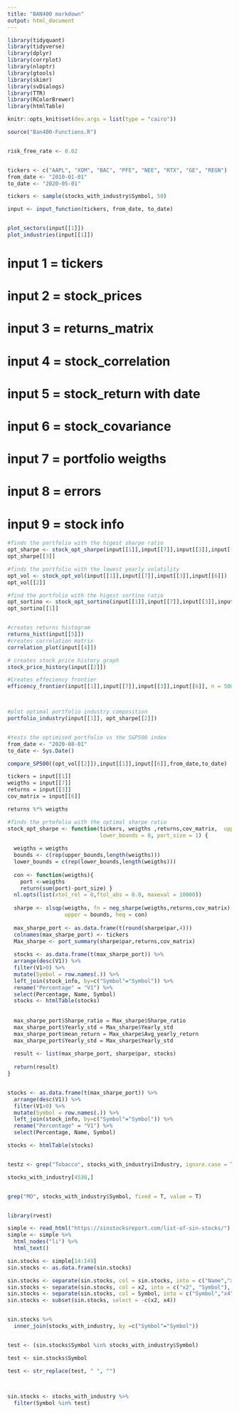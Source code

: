 ```yaml
---
title: "BAN400 markdown"
output: html_document
---
```


```r
library(tidyquant)
library(tidyverse)
library(dplyr)
library(corrplot)
library(nloptr)
library(gtools)
library(skimr)
library(svDialogs)
library(TTR)
library(RColorBrewer)
library(htmlTable)

knitr::opts_knit$set(dev.args = list(type = "cairo"))

source("Ban400-Functions.R")



```



```r
risk_free_rate <- 0.02


tickers <- c("AAPL", "XOM", "BAC", "PFE", "NEE", "RTX", "GE", "REGN")
from_date <- "2010-01-01"
to_date <- "2020-05-01"


```





```r
tickers <- sample(stocks_with_industry$Symbol, 50)

input <- input_function(tickers, from_date, to_date)


plot_sectors(input[[1]])
plot_industries(input[[1]])


```







# input 1 = tickers
# input 2 = stock_prices
# input 3 = returns_matrix
# input 4 = stock_correlation
# input 5 = stock_return with date
# input 6 = stock_covariance
# input 7 = portfolio weigths
# input 8 = errors
# input 9 = stock info





```r
#finds the portfolio with the higest sharpe ratio
opt_sharpe <- stock_opt_sharpe(input[[1]],input[[7]],input[[3]],input[[6]])
opt_sharpe[[3]]

#finds the portfolio with the lowest yearly volatility
opt_vol <- stock_opt_vol(input[[1]],input[[7]],input[[3]],input[[6]])
opt_vol[[2]]

#find the portfolio with the higest sortino ratio
opt_sortino <- stock_opt_sortino(input[[1]],input[[7]],input[[3]],input[[6]])
opt_sortino[[1]]


#creates returns histogram
returns_hist(input[[5]])
#creates correlation matrix
correlation_plot(input[[4]])

# creates stock price history graph
stock_price_history(input[[2]])

#Creates effeciency frontier
efficency_frontier(input[[1]],input[[7]],input[[3]],input[[6]], n = 50000)



#plot optimal portfolio industry composition
portfolio_industry(input[[1]], opt_sharpe[[2]])


#tests the optimised portfolio vs the S&P500 index
from_date <- "2020-08-01"
to_date <- Sys.Date()

compare_SP500((opt_vol[[2]]),input[[1]],input[[6]],from_date,to_date)

```

```r

tickers = input[[1]]
weigths = input[[7]]
returns = input[[3]]
cov_matrix = input[[6]]

returns %*% weigths

#finds the prtofolio with the optimal sharpe ratio
stock_opt_sharpe <- function(tickers, weigths ,returns,cov_matrix,  upper_bounds = 1, 
                             lower_bounds = 0, port_size = 1) {
  
  weigths = weigths
  bounds <- c(rep(upper_bounds,length(weigths)))
  lower_bounds = c(rep(lower_bounds,length(weigths)))
  
  con <- function(weigths){
    port <-weigths
    return(sum(port)-port_size) }
  nl.opts(list(xtol_rel = 0,ftol_abs = 0.0, maxeval = 10000))
  
  sharpe <- slsqp(weigths, fn = neg_sharpe(weigths,returns,cov_matrix), lower = lower_bounds,
                  upper = bounds, heq = con)
  
  max_sharpe_port <- as.data.frame(t(round(sharpe$par,4)))
  colnames(max_sharpe_port) <- tickers
  Max_sharpe <- port_summary(sharpe$par,returns,cov_matrix)
  
  stocks <- as.data.frame(t(max_sharpe_port)) %>% 
  arrange(desc(V1)) %>% 
  filter(V1>0) %>% 
  mutate(Symbol = row.names(.)) %>%  
  left_join(stock_info, by=c("Symbol"="Symbol")) %>% 
  rename("Percentage" = "V1") %>% 
  select(Percentage, Name, Symbol)
  stocks <- htmlTable(stocks)
  
  
  max_sharpe_port$Sharpe_ratio = Max_sharpe$Sharpe_ratio
  max_sharpe_port$Yearly_std = Max_sharpe$Yearly_std
  max_sharpe_port$mean_return = Max_sharpe$Avg_yearly_return
  max_sharpe_port$Yearly_std = Max_sharpe$Yearly_std
  
  result <- list(max_sharpe_port, sharpe$par, stocks)
  
  return(result)
}


stocks <- as.data.frame(t(max_sharpe_port)) %>% 
  arrange(desc(V1)) %>% 
  filter(V1>0) %>% 
  mutate(Symbol = row.names(.)) %>%  
  left_join(stock_info, by=c("Symbol"="Symbol")) %>% 
  rename("Percentage" = "V1") %>% 
  select(Percentage, Name, Symbol)

stocks <- htmlTable(stocks)


testz <- grep("Tobacco", stocks_with_industry$Industry, ignore.case = T)

stocks_with_industry[4538,]


grep("MO", stocks_with_industry$Symbol, fixed = T, value = T)


library(rvest)

simple <- read_html("https://sinstocksreport.com/list-of-sin-stocks/")
simple <- simple %>% 
  html_nodes("li") %>% 
  html_text()

sin.stocks <- simple[14:149]
sin.stocks <- as.data.frame(sin.stocks)

sin.stocks <- separate(sin.stocks, col = sin.stocks, into = c("Name","x2"), sep = "\\(") 
sin.stocks <- separate(sin.stocks, col = x2, into = c("x2", "Symbol"), sep = "\\:") 
sin.stocks <- separate(sin.stocks, col = Symbol, into = c("Symbol","x4"), sep = "\\)") 
sin.stocks <- subset(sin.stocks, select = -c(x2, x4))


sin.stocks %>% 
  inner_join(stocks_with_industry, by =c("Symbol"="Symbol"))


test <- (sin.stocks$Symbol %in% stocks_with_industry$Symbol)

test <- sin.stocks$Symbol

test <- str_replace(test, " ", "")
  


sin.stocks <- stocks_with_industry %>% 
  filter(Symbol %in% test)




```


```r






```

